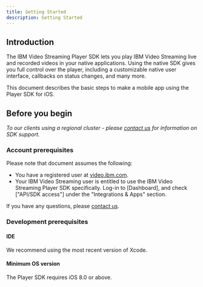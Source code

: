 ```yaml
---
title: Getting Started
description: Getting Started
---
```


## Introduction

The IBM Video Streaming Player SDK lets you play IBM Video Streaming live and recorded videos in your native applications. Using the native SDK gives you full control over the player, including a customizable native user interface, callbacks on status changes, and many more.

This document describes the basic steps to make a mobile app using the Player SDK for iOS.

## Before you begin

*To our clients using a regional cluster -  please [contact us] for information on SDK support.*

### Account prerequisites

Please note that document assumes the following:
*   You have a registered user at [video.ibm.com](https://video.ibm.com/).
*   Your IBM Video Streaming user is entitled to use the IBM Video Streaming Player SDK specifically. Log-in to [Dashboard],
and check ["API/SDK access"] under the "Integrations & Apps" section.

If you have any questions, please [contact us].

### Development prerequisites

#### IDE

We recommend using the most recent version of Xcode.

#### Minimum OS version

The Player SDK requires iOS 8.0 or above.

[contact us]: https://video.ibm.com/enterprise-video/contact
